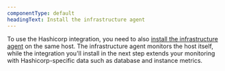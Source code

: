 ```yaml
---
componentType: default
headingText: Install the infrastructure agent
---
```


To use the Hashicorp integration, you need to also [install the infrastructure agent](/docs/infrastructure/install-infrastructure-agent/get-started/install-infrastructure-agent-new-relic/) on the same host. The infrastructure agent monitors the host itself, while the integration you'll install in the next step extends your monitoring with Hashicorp-specific data such as database and instance metrics.